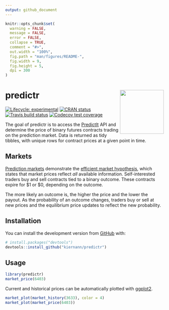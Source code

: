 ```yaml
---
output: github_document
---
```


<!-- README.md is generated from README.Rmd. Please edit that file -->

```r
knitr::opts_chunk$set(
  warning = FALSE,
  message = FALSE,
  error = FALSE,
  collapse = TRUE,
  comment = "#>",
  out.width = "100%",
  fig.path = "man/figures/README-",
  fig.width = 9,
  fig.height = 5,
  dpi = 300
)
```

# predictr <a href='https://kiernann.com/predictr'><img src='man/figures/logo.png' align="right" height="139" /></a>

<!-- badges: start -->
[![Lifecycle: experimental][life_badge]][life_link]
[![CRAN status][cran_badge]][cran_link]
[![Travis build status][trav_badge]][trav_link]
[![Codecov test coverage][cov_badge]][cov_link]
<!-- badges: end -->

The goal of predictr is to access the [PredictIt][pi] API and determine the
price of binary futures contracts trading on the prediction market. Data is
returned as tidy tibbles, with unique rows for contract prices at a given point
in time.

## Markets

[Prediction markets][pm] demonstrate the [efficient market hypothesis][emh],
which states that market prices reflect _all_ available information.
Self-interested traders buy and sell contracts tied to a binary outcome. These
contracts expire for \$1 or \$0, depending on the outcome.

The more likely an outcome is, the higher the price and the lower the payout. As
the probability of an outcome changes, traders buy or sell at new prices and the
equilibrium price updates to reflect the new probability.

## Installation

You can install the development version from [GitHub][gh] with:

``` r
# install.packages("devtools")
devtools::install_github("kiernann/predictr")
```

## Usage

```r
library(predictr)
market_price(6403)
```

Current and historical prices can be automatically plotted with [ggplot2][gg].

```r
market_plot(market_history(3633), color = 4)
market_plot(market_price(6403))
```

<!-- refs: start -->
[life_badge]: https://img.shields.io/badge/lifecycle-maturing-blue.svg
[life_link]: https://www.tidyverse.org/lifecycle/#experimental
[cran_badge]: https://www.r-pkg.org/badges/version/predictr
[cran_link]: https://CRAN.R-project.org/package=predictr
[trav_badge]: https://travis-ci.org/kiernann/predictr.svg?branch=master
[trav_link]: https://travis-ci.org/kiernann/predictr
[cov_badge]: https://codecov.io/gh/kiernann/predictr/branch/master/graph/badge.svg
[cov_link]: https://codecov.io/gh/kiernann/predictr?branch=master
[pi]: https://www.predictit.org/
[pm]: https://en.wikipedia.org/wiki/Prediction_market
[emh]: https://en.wikipedia.org/wiki/Efficient-market_hypothesis
[gh]: https://github.com/kiernann/predictr
[gg]: https://github.com/tidyverse/ggplot2
<!-- refs: end -->
